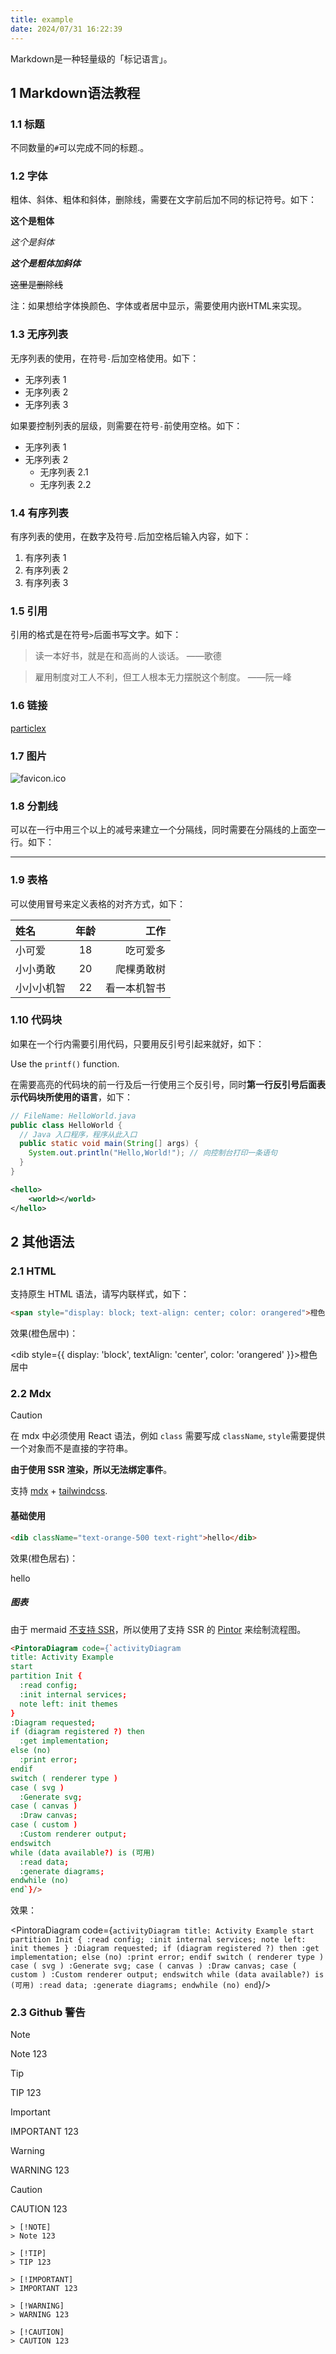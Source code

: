 ```yaml
---
title: example
date: 2024/07/31 16:22:39 
---
```


Markdown是一种轻量级的「标记语言」。 

## 1 Markdown语法教程

### 1.1 标题

不同数量的`#`可以完成不同的标题.。

### 1.2 字体

粗体、斜体、粗体和斜体，删除线，需要在文字前后加不同的标记符号。如下：

**这个是粗体**

*这个是斜体*

***这个是粗体加斜体***

~~这里是删除线~~

注：如果想给字体换颜色、字体或者居中显示，需要使用内嵌HTML来实现。

### 1.3 无序列表

无序列表的使用，在符号`-`后加空格使用。如下：

- 无序列表 1
- 无序列表 2
- 无序列表 3

如果要控制列表的层级，则需要在符号`-`前使用空格。如下：

- 无序列表 1
- 无序列表 2
  - 无序列表 2.1
  - 无序列表 2.2

### 1.4 有序列表

有序列表的使用，在数字及符号`.`后加空格后输入内容，如下：

1. 有序列表 1
2. 有序列表 2
3. 有序列表 3

### 1.5 引用

引用的格式是在符号`>`后面书写文字。如下：

> 读一本好书，就是在和高尚的人谈话。 ——歌德

> 雇用制度对工人不利，但工人根本无力摆脱这个制度。 ——阮一峰

### 1.6 链接

[particlex](https://github.com/nextjs-particlex-theme/particlex)

### 1.7 图片

![favicon.ico](/favicon.ico)

### 1.8 分割线

可以在一行中用三个以上的减号来建立一个分隔线，同时需要在分隔线的上面空一行。如下：

---

### 1.9 表格

可以使用冒号来定义表格的对齐方式，如下：

| 姓名       | 年龄 |         工作 |
| :--------- | :--: | -----------: |
| 小可爱     |  18  |     吃可爱多 |
| 小小勇敢   |  20  |   爬棵勇敢树 |
| 小小小机智 |  22  | 看一本机智书 |

### 1.10 代码块

如果在一个行内需要引用代码，只要用反引号引起来就好，如下：

Use the `printf()` function.

在需要高亮的代码块的前一行及后一行使用三个反引号，同时**第一行反引号后面表示代码块所使用的语言**，如下：

```java
// FileName: HelloWorld.java
public class HelloWorld {
  // Java 入口程序，程序从此入口
  public static void main(String[] args) {
    System.out.println("Hello,World!"); // 向控制台打印一条语句
  }
}
```

```xml
<hello>
	<world></world>
</hello>
```



## 2 其他语法

### 2.1 HTML

支持原生 HTML 语法，请写内联样式，如下：

```md
<span style="display: block; text-align: center; color: orangered">橙色居中</span>
```
效果(橙色居中)：

<dib style={{ display: 'block', textAlign: 'center', color: 'orangered' }}>橙色居中</dib>


### 2.2 Mdx

> [!CAUTION]
> 在 mdx 中必须使用 React 语法，例如 `class` 需要写成 `className`, `style`需要提供一个对象而不是直接的字符串。
>
> **由于使用 SSR 渲染，所以无法绑定事件**。

支持 [mdx](https://www.mdxjs.cn/docs/using-mdx/) + [tailwindcss](https://www.tailwindcss.cn/).

#### 基础使用

```html
<dib className="text-orange-500 text-right">hello</dib>
```

效果(橙色居右)：

<div className="text-orange-500 text-right">hello</div>

##### 图表

由于 mermaid [不支持 SSR](https://github.com/mermaid-js/mermaid/issues/3650)，所以使用了支持 SSR 的 [Pintor](https://pintorajs.vercel.app/demo/live-editor) 来绘制流程图。

```html
<PintoraDiagram code={`activityDiagram
title: Activity Example
start
partition Init {
  :read config;
  :init internal services;
  note left: init themes
}
:Diagram requested;
if (diagram registered ?) then
  :get implementation;
else (no)
  :print error;
endif
switch ( renderer type )
case ( svg )
  :Generate svg;
case ( canvas )
  :Draw canvas;
case ( custom )
  :Custom renderer output;
endswitch
while (data available?) is (可用)
  :read data;
  :generate diagrams;
endwhile (no)
end`}/>
```

效果：

<PintoraDiagram code={`
activityDiagram
title: Activity Example
start
partition Init {
  :read config;
  :init internal services;
  note left: init themes
}
:Diagram requested;
if (diagram registered ?) then
  :get implementation;
else (no)
  :print error;
endif
switch ( renderer type )
case ( svg )
  :Generate svg;
case ( canvas )
  :Draw canvas;
case ( custom )
  :Custom renderer output;
endswitch
while (data available?) is (可用)
  :read data;
  :generate diagrams;
endwhile (no)
end
`}/>

### 2.3 Github 警告

> [!NOTE]
> Note 123

> [!TIP]
> TIP 123

> [!IMPORTANT]
> IMPORTANT 123

> [!WARNING]
> WARNING 123

> [!CAUTION]
> CAUTION 123


```text
> [!NOTE]
> Note 123

> [!TIP]
> TIP 123

> [!IMPORTANT]
> IMPORTANT 123

> [!WARNING]
> WARNING 123

> [!CAUTION]
> CAUTION 123
```
